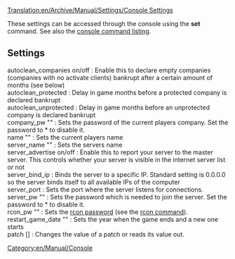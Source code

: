 [[Translation:en/Archive/Manual/Settings/Console Settings]]


These settings can be accessed through the console using the '''set''' command. See also the [[en/Manual/Console Commands|console command listing]].
== Settings ==
; autoclean_companies on/off : Enable this to declare empty companies (companies with no activate clients) bankrupt after a certain amount of months (see below)
; autoclean_protected <months> : Delay in game months before a protected company is declared bankrupt
; autoclean_unprotected <months> : Delay in game months before an unprotected company is declared bankrupt
; company_pw "<password>" : Sets the password of the current players company. Set the password to * to disable it.
; name "<playername>" : Sets the current players name
; server_name "<name>" : Sets the servers name
; server_advertise on/off : Enable this to report your server to the master server. This controls whether your server is visible in the internet server list or not
; server_bind_ip <ip> : Binds the server to a specific IP. Standard setting is 0.0.0.0 so the server binds itself to all available IPs of the computer
; server_port <port> : Sets the port where the server listens for connections.
; server_pw "<password>" : Sets the password which is needed to join the server. Set the password to * to disable it.
; rcon_pw "<password>" : Sets the [[en/Manual/Dedicated server|rcon password]] (see the [[en/Manual/Dedicated server|rcon command]]).
; restart_game_date "<year>" : Sets the year when the game ends and a new one starts
; patch <patch_name> [<value>] : Changes the value of a patch or reads its value out.

[[Category:en/Manual/Console]]